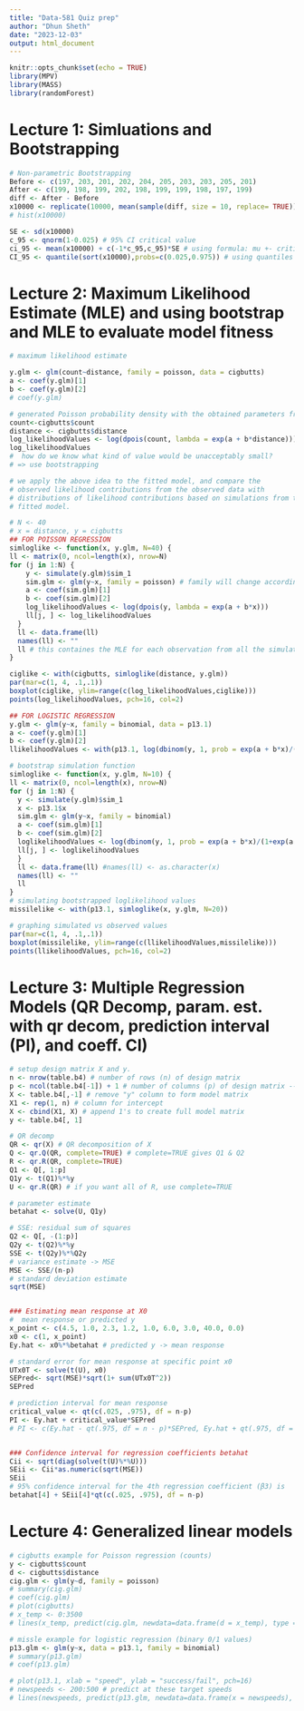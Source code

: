 ---
title: "Data-581 Quiz prep"
author: "Dhun Sheth"
date: "2023-12-03"
output: html_document
---

```{r setup, include=FALSE}
knitr::opts_chunk$set(echo = TRUE)
library(MPV)
library(MASS)
library(randomForest)
```

# Lecture 1: Simluations and Bootstrapping
```{r lecture_1_nonparametric_bootstrapping}

# Non-parametric Bootstrapping
Before <- c(197, 203, 201, 202, 204, 205, 203, 203, 205, 201)
After <- c(199, 198, 199, 202, 198, 199, 199, 198, 197, 199)
diff <- After - Before
x10000 <- replicate(10000, mean(sample(diff, size = 10, replace= TRUE)))
# hist(x10000)

SE <- sd(x10000)
c_95 <- qnorm(1-0.025) # 95% CI critical value
ci_95 <- mean(x10000) + c(-1*c_95,c_95)*SE # using formula: mu +- critical_value*SE
CI_95 <- quantile(sort(x10000),probs=c(0.025,0.975)) # using quantiles from sample


```


# Lecture 2: Maximum Likelihood Estimate (MLE) and using bootstrap and MLE to evaluate model fitness
```{r lecture_2_poisson_regression}
# maximum likelihood estimate

y.glm <- glm(count~distance, family = poisson, data = cigbutts)
a <- coef(y.glm)[1]
b <- coef(y.glm)[2]
# coef(y.glm)

# generated Poisson probability density with the obtained parameters from our data.
count<-cigbutts$count
distance <- cigbutts$distance
log_likelihoodValues <- log(dpois(count, lambda = exp(a + b*distance)))
log_likelihoodValues
#  how do we know what kind of value would be unacceptably small?
# => use bootstrapping 

# we apply the above idea to the fitted model, and compare the
# observed likelihood contributions from the observed data with
# distributions of likelihood contributions based on simulations from the
# fitted model.

# N <- 40
# x = distance, y = cigbutts
## FOR POISSON REGRESSION
simloglike <- function(x, y.glm, N=40) {
ll <- matrix(0, ncol=length(x), nrow=N)
for (j in 1:N) {
    y <- simulate(y.glm)$sim_1
    sim.glm <- glm(y~x, family = poisson) # family will change accordingly
    a <- coef(sim.glm)[1]
    b <- coef(sim.glm)[2]
    log_likelihoodValues <- log(dpois(y, lambda = exp(a + b*x)))
    ll[j, ] <- log_likelihoodValues
  }
  ll <- data.frame(ll)
  names(ll) <- ""
  ll # this containes the MLE for each observation from all the simulated}
}

ciglike <- with(cigbutts, simloglike(distance, y.glm))
par(mar=c(1, 4, .1,.1))
boxplot(ciglike, ylim=range(c(log_likelihoodValues,ciglike)))
points(log_likelihoodValues, pch=16, col=2)
```

```{r lecture_2_part_b_logistic_regression}

## FOR LOGISTIC REGRESSION
y.glm <- glm(y~x, family = binomial, data = p13.1)
a <- coef(y.glm)[1]
b <- coef(y.glm)[2]
llikelihoodValues <- with(p13.1, log(dbinom(y, 1, prob = exp(a + b*x)/(1+exp(a + b*x)))))

# bootstrap simulation function
simloglike <- function(x, y.glm, N=10) {
ll <- matrix(0, ncol=length(x), nrow=N)
for (j in 1:N) {
  y <- simulate(y.glm)$sim_1
  x <- p13.1$x
  sim.glm <- glm(y~x, family = binomial)
  a <- coef(sim.glm)[1]
  b <- coef(sim.glm)[2]
  loglikelihoodValues <- log(dbinom(y, 1, prob = exp(a + b*x)/(1+exp(a + b*x))))
  ll[j, ] <- loglikelihoodValues
  }
  ll <- data.frame(ll) #names(ll) <- as.character(x)
  names(ll) <- ""
  ll
}
# simulating bootstrapped loglikelihood values
missilelike <- with(p13.1, simloglike(x, y.glm, N=20))

# graphing simulated vs observed values
par(mar=c(1, 4, .1,.1))
boxplot(missilelike, ylim=range(c(llikelihoodValues,missilelike)))
points(llikelihoodValues, pch=16, col=2)


```


# Lecture 3: Multiple Regression Models (QR Decomp, param. est. with qr decom, prediction interval (PI), and coeff. CI)
```{r lecture_3}

# setup design matrix X and y.
n <- nrow(table.b4) # number of rows (n) of design matrix
p <- ncol(table.b4[-1]) + 1 # number of columns (p) of design matrix -- remove y column and add 1's col for intercept
X <- table.b4[,-1] # remove "y" column to form model matrix
X1 <- rep(1, n) # column for intercept
X <- cbind(X1, X) # append 1's to create full model matrix
y <- table.b4[, 1]

# QR decomp
QR <- qr(X) # QR decomposition of X
Q <- qr.Q(QR, complete=TRUE) # complete=TRUE gives Q1 & Q2
R <- qr.R(QR, complete=TRUE)
Q1 <- Q[, 1:p]
Q1y <- t(Q1)%*%y
U <- qr.R(QR) # if you want all of R, use complete=TRUE

# parameter estimate
betahat <- solve(U, Q1y)

# SSE: residual sum of squares
Q2 <- Q[, -(1:p)]
Q2y <- t(Q2)%*%y
SSE <- t(Q2y)%*%Q2y
# variance estimate -> MSE
MSE <- SSE/(n-p)
# standard deviation estimate
sqrt(MSE)


### Estimating mean response at X0
#  mean response or predicted y
x_point <- c(4.5, 1.0, 2.3, 1.2, 1.0, 6.0, 3.0, 40.0, 0.0)
x0 <- c(1, x_point)
Ey.hat <- x0%*%betahat # predicted y -> mean response

# standard error for mean response at specific point x0
UTx0T <- solve(t(U), x0)
SEPred<- sqrt(MSE)*sqrt(1+ sum(UTx0T^2))
SEPred

# prediction interval for mean response
critical_value <- qt(c(.025, .975), df = n-p)
PI <- Ey.hat + critical_value*SEPred
# PI <- c(Ey.hat - qt(.975, df = n - p)*SEPred, Ey.hat + qt(.975, df = n - p)*SEPred)


### Confidence interval for regression coefficients betahat
Cii <- sqrt(diag(solve(t(U)%*%U)))
SEii <- Cii*as.numeric(sqrt(MSE))
SEii
# 95% confidence interval for the 4th regression coefficient (β3) is
betahat[4] + SEii[4]*qt(c(.025, .975), df = n-p)


```


# Lecture 4: Generalized linear models
```{r lecture_4}

# cigbutts example for Poisson regression (counts)
y <- cigbutts$count
d <- cigbutts$distance
cig.glm <- glm(y~d, family = poisson)
# summary(cig.glm)
# coef(cig.glm)
# plot(cigbutts)
# x_temp <- 0:3500
# lines(x_temp, predict(cig.glm, newdata=data.frame(d = x_temp), type = "response"))

# missle example for logistic regression (binary 0/1 values)
p13.glm <- glm(y~x, data = p13.1, family = binomial)
# summary(p13.glm)
# coef(p13.glm)

# plot(p13.1, xlab = "speed", ylab = "success/fail", pch=16)
# newspeeds <- 200:500 # predict at these target speeds
# lines(newspeeds, predict(p13.glm, newdata=data.frame(x = newspeeds), type = "response"))

```